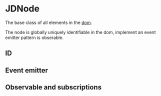 # JDNode

The base class of all elements in the [dom](/clients/web/node).

The node is globally uniquely identifiable in the dom,
implement an event emitter pattern is obserable.

## ID

## Event emitter

## Observable and subscriptions

